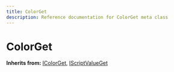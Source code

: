 ```yaml
---
title: ColorGet
description: Reference documentation for ColorGet meta class
---
```



# ColorGet

**Inherits from:** [IColorGet](/classes/icolorget), [IScriptValueGet](/classes/iscriptvalueget)

<ClassDetails file="/db/classes/ColorGet.1b6e344c7f6e.json" />
